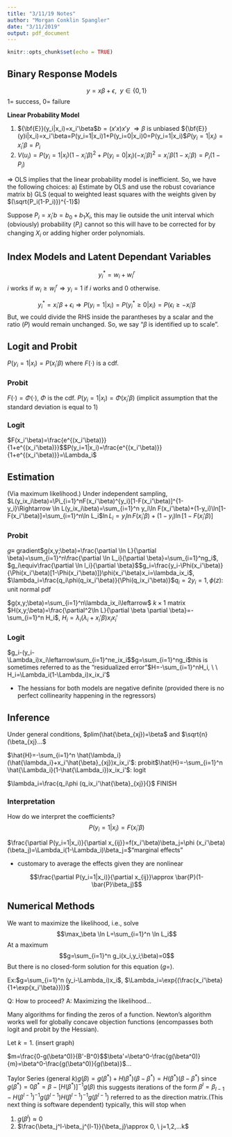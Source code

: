 ```yaml
---
title: "3/11/19 Notes"
author: "Morgan Conklin Spangler"
date: "3/11/2019"
output: pdf_document
---
```


```r
knitr::opts_chunk$set(echo = TRUE)
```

## Binary Response Models

$$y=x\beta+\epsilon, \ \ y\in\{0,1\}$$
$1=$ success, $0=$ failure

**Linear Probability Model**

  1) ${\bf{E}}(y_i|x_i)=x_i'\beta$\newline $b=(x'x)x'y$ $\Rightarrow \beta$ is unbiased
  ${\bf{E}}(y)i|x_i)=x_i'\beta=P(y_i=1|x_i)1+P(y_i=0|x_i)0=P(y_i=1|x_i)$\newline $P(y_i=1|x_i)=x_i'\beta=P_i$
  2) $V(u_i)=P(y_i=1|x_i)(1-x_i'\beta)^2+P(y_i=0|x_i)(-x_i'\beta)^2=x_i'\beta(1-x_i'\beta)=P_i(1-P_i)$
  
$\Rightarrow$ OLS implies that the linear probability model is inefficient. So, we have the following choices:
  a) Estimate by OLS and use the robust covariance matrix
  b) GLS (equal to weighted least squares with the weights given by $(\sqrt{P_i(1-P_i)})^{-1}$)
  
Suppose $P_i=x_i'b=b_0+b_1X_i$, this may lie outside the unit interval which (obviously) probability ($P_i$) cannot so this will have to be corrected for by changing $X_i$ or adding higher order polynomials.

## Index Models and Latent Dependant Variables

$$y_i^*=w_i+w^r_i$$ $i$ works if $w_i\geq w_i^r\Rightarrow y_i=1$ if $i$ works and $0$ otherwise.

$$y_i^*=x_i'\beta+\epsilon_i\Rightarrow P(y_i=1|x_i)=P(y_i^*\geq 0|x_i)=P(\epsilon_i\geq -x_i'\beta$$ But, we could divide the RHS inside the parantheses by a scalar and the ratio ($P$) would remain unchanged. So, we say "$\beta$ is identified up to scale".

## Logit and Probit

$P(y_i=1|x_i)=P(x_i'\beta)$ where $F(\cdot)$ is a cdf.

### Probit

$F(\cdot)=\Phi(\cdot)$, $\Phi$ is the cdf. $P(y_i=1|x_i)=\Phi(x_i'\beta)$ (implicit assumption that the standard deviation is equal to 1)

### Logit

$F(x_i'\beta)=\frac{e^{(x_i'\beta)}}{1+e^{(x_i'\beta)}}$\newline $P(y_i=1|x_i)=\frac{e^{(x_i'\beta)}}{1+e^{(x_i'\beta)}}=\Lambda_i$

## Estimation

(Via maximum likelihood.) Under independent sampling, $L(y_ix_i\beta)=\Pi_{i=1}^nF(x_i'\beta)^{y_i}[1-F(x_i'\beta)]^{1-y_i}\Rightarrow \ln L(y_ix_i\beta)=\sum_{i=1}^n y_i\ln F(x_i'\beta)+(1-y_i)\ln[1-F(x_i'\beta)]=\sum_{i=1}^n\ln L_i$\newline $\ln L_i=y_i\ln F(x_i'\beta)+(1-y_i)\ln[1-F(x_i'\beta)]$

### Probit

$g\equiv$ gradient\newline $g(x,y;\beta)=\frac{\partial \ln L}{\partial \beta}=\sum_{i=1}^n\frac{\partial \ln L_i}{\partial \beta}=\sum_{i=1}^ng_i$, $g_i\equiv\frac{\partial \ln l_i}{\partial \beta}$\newline $g_i=\frac{y_i-\Phi(x_i'\beta)}{\Phi(x_i'\beta)[1-\Phi(x_i'\beta)]}\phi(x_i'\beta)x_i=\lambda_ix_i$, $\lambda_i=\frac{q_i\phi(q_ix_i'\beta)}{\Phi(q_ix_i'\beta)}$\newline $q_i=2y_i=1,\phi(z):$ unit normal pdf

$g(x,y;\beta)=\sum_{i=1}^n\lambda_ix_i\leftarrow$ $k\times 1$ matrix\newline
$H(x,y;\beta)=\frac{\partial^2\ln L}{\partial \beta \partial \beta}=-\sum_{i=1}^n H_i$, $H_i=\lambda_i(\lambda_i+x_i'\beta)x_ix_i'$

### Logit

$g_i-(y_i-\Lambda_i)x_i\leftarrow\sum_{i=1}^ne_ix_i$\newline $g=\sum_{i=1}^ng_i$\newline this is sometimes referred to as the "residualized error"\newline $H=-\sum_{i=1}^nH_i, \ \ H_i=\Lambda_i(1-\Lambda_i)x_ix_i'$\newline

  * The hessians for both models are negative definite (provided there is no perfect collinearity happening in the regressors)
  
## Inference

Under general conditions, $plim(\hat{\beta_{xj})=\beta$ and $\sqrt{n}(\beta_{xj}...$

$\hat{H}=-\sum_{i=1}^n \hat{\lambda_i}(\hat{\lambda_i}+x_i'\hat{\beta}_{xj})x_ix_i'$: probit\newline $\hat{H}=-\sum_{i=1}^n \hat{\Lambda_i}(1-\hat{\Lambda_i})x_ix_i'$: logit\newline 

$\lambda_i=\frac{q_i\phi (q_ix_i'\hat{\beta}_{xj}}{}$ FINISH

### Interpretation

How do we interpret the coefficients? $$P(y_i=1|x_i)=F(x_i'\beta)$$

$\frac{\partial P(y_i=1|x_i)}{\partial x_{ij}}=f(x_i'\beta)\beta_j=\phi (x_i'\beta)(\beta_j)=\Lambda_i(1-\Lambda_i)\beta_j=$"marginal effects"

  * customary to average the effects given they are nonlinear
  
$$\frac{\partial P(y_i=1|x_i)}{\partial x_{ij}}\approx \bar{P}(1-\bar{P}\beta_j)$$

## Numerical Methods

We want to maximize the likelihood, i.e., solve $$\max_\beta \ln L=\sum_{i=1}^n \ln L_i$$ At a maximum $$g=\sum_{i=1}^n g_i(x_i,y_i;\beta)=0$$ But there is no closed-form solution for this equation ($g=$).

Ex:\newline $g=\sum_{i=1}^n (y_i-\Lambda_i)x_i$, $\Lambda_i=\exp{(\frac{x_i'\beta}{1+\exp{x_i'\beta}})}$

Q: How to proceed?\newline
A: Maximizing the likelihood...

Many algorithms for finding the zeros of a function. Newton's algorithm works well for globally concave objection functions (encompasses both logit and probit by the Hessian).

Let $k=1$. (insert graph)

$m=\frac{0-g(\beta^0)}{B'-B^0}$\newline $\beta'=\beta^0-\frac{g(\beta^0)}{m}=\beta^0-\frac{g(\beta^0)}{g(\beta)}$...

Taylor Series (general $k$)\newline $g(\beta)=g(\beta^*)+H)\beta^*)(\beta-\beta^*)=H(\beta^*)(\beta-\beta^*)$ since $g(\beta^*)=0$\newline $\beta^*=\beta-[H(\beta^*)]^{-1}g(\beta)$ this suggests iterations of the form $\beta^l=\beta_{l-1}-H(\beta^{l-1})^{-1}g(\beta^{l-1})$\newline $H(\beta^{l-1})^{-1}g(\beta^{l-1})$ referred to as the direction matrix.\newline (This next thing is software dependent) typically, this will stop when 
  
  1) $g(\beta^l)\approx 0$
  2) $\frac{\beta_j^l-\beta_j^{l-1}}{\beta_j}\approx 0, \ j=1,2,...k$